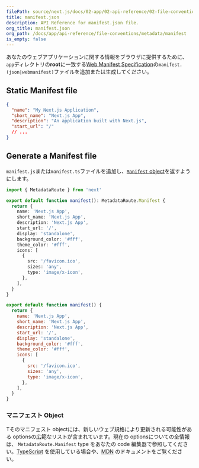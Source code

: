 ```yaml
---
filePath: source/next.js/docs/02-app/02-api-reference/02-file-conventions/01-metadata/manifest.mdx
title: manifest.json
description: API Reference for manifest.json file.
org_title: manifest.json
org_path: /docs/app/api-reference/file-conventions/metadata/manifest
is_empty: false
---
```


あなたのウェブアプリケーションに関する情報をブラウザに提供するために、`app`ディレクトリの**root**に一致する[Web Manifest Specification](https://developer.mozilla.org/docs/Web/Manifest)の`manifest.(json|webmanifest)`ファイルを追加または生成してください。

## Static Manifest file

```json:app/manifest.json
{
  "name": "My Next.js Application",
  "short_name": "Next.js App",
  "description": "An application built with Next.js",
  "start_url": "/"
  // ...
}
```

## Generate a Manifest file

`manifest.js`または`manifest.ts`ファイルを追加し、[`Manifest` object](#manifest-object)を返すようにします。

```ts:app/manifest.ts
import { MetadataRoute } from 'next'

export default function manifest(): MetadataRoute.Manifest {
  return {
    name: 'Next.js App',
    short_name: 'Next.js App',
    description: 'Next.js App',
    start_url: '/',
    display: 'standalone',
    background_color: '#fff',
    theme_color: '#fff',
    icons: [
      {
        src: '/favicon.ico',
        sizes: 'any',
        type: 'image/x-icon',
      },
    ],
  }
}
```

```js:app/manifest.js
export default function manifest() {
  return {
    name: 'Next.js App',
    short_name: 'Next.js App',
    description: 'Next.js App',
    start_url: '/',
    display: 'standalone',
    background_color: '#fff',
    theme_color: '#fff',
    icons: [
      {
        src: '/favicon.ico',
        sizes: 'any',
        type: 'image/x-icon',
      },
    ],
  }
}
```

### マニフェスト Object

Tそのマニフェスト objectには、新しいウェブ規格により更新される可能性がある optionsの広範なリストが含まれています。現在の optionsについての全情報は、 `MetadataRoute.Manifest` type をあなたの code 編集器で参照してください。[TypeScript](https://nextjs.org/docs/app/building-your-application/configuring/typescript#typescript-plugin) を使用している場合や、[MDN](https://developer.mozilla.org/docs/Web/Manifest) のドキュメントをご覧ください。
